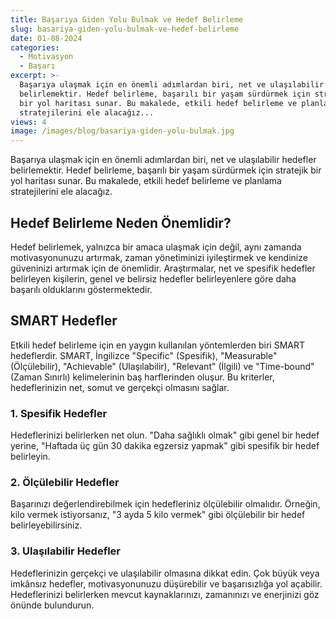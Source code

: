 ```yaml
---
title: Başarıya Giden Yolu Bulmak ve Hedef Belirleme
slug: basariya-giden-yolu-bulmak-ve-hedef-belirleme
date: 01-08-2024
categories:
  - Motivasyon
  - Başarı
excerpt: >-
  Başarıya ulaşmak için en önemli adımlardan biri, net ve ulaşılabilir hedefler
  belirlemektir. Hedef belirleme, başarılı bir yaşam sürdürmek için stratejik
  bir yol haritası sunar. Bu makalede, etkili hedef belirleme ve planlama
  stratejilerini ele alacağız...
views: 4
image: /images/blog/basariya-giden-yolu-bulmak.jpg
---
```


Başarıya ulaşmak için en önemli adımlardan biri, net ve ulaşılabilir hedefler belirlemektir. Hedef belirleme, başarılı bir yaşam sürdürmek için stratejik bir yol haritası sunar. Bu makalede, etkili hedef belirleme ve planlama stratejilerini ele alacağız.

## Hedef Belirleme Neden Önemlidir?

Hedef belirlemek, yalnızca bir amaca ulaşmak için değil, aynı zamanda motivasyonunuzu artırmak, zaman yönetiminizi iyileştirmek ve kendinize güveninizi artırmak için de önemlidir. Araştırmalar, net ve spesifik hedefler belirleyen kişilerin, genel ve belirsiz hedefler belirleyenlere göre daha başarılı olduklarını göstermektedir.

## SMART Hedefler

Etkili hedef belirleme için en yaygın kullanılan yöntemlerden biri SMART hedeflerdir. SMART, İngilizce "Specific" (Spesifik), "Measurable" (Ölçülebilir), "Achievable" (Ulaşılabilir), "Relevant" (İlgili) ve "Time-bound" (Zaman Sınırlı) kelimelerinin baş harflerinden oluşur. Bu kriterler, hedeflerinizin net, somut ve gerçekçi olmasını sağlar.

### 1. Spesifik Hedefler

Hedeflerinizi belirlerken net olun. "Daha sağlıklı olmak" gibi genel bir hedef yerine, "Haftada üç gün 30 dakika egzersiz yapmak" gibi spesifik bir hedef belirleyin.

### 2. Ölçülebilir Hedefler

Başarınızı değerlendirebilmek için hedefleriniz ölçülebilir olmalıdır. Örneğin, kilo vermek istiyorsanız, "3 ayda 5 kilo vermek" gibi ölçülebilir bir hedef belirleyebilirsiniz.

### 3. Ulaşılabilir Hedefler

Hedeflerinizin gerçekçi ve ulaşılabilir olmasına dikkat edin. Çok büyük veya imkânsız hedefler, motivasyonunuzu düşürebilir ve başarısızlığa yol açabilir. Hedeflerinizi belirlerken mevcut kaynaklarınızı, zamanınızı ve enerjinizi göz önünde bulundurun.
